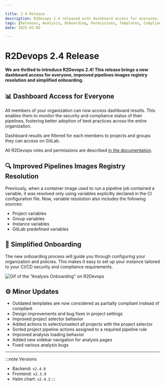 ```yaml
---

title: 2.4 Release
description: R2Devops 2.4 released with dashboard access for everyone, improved pipelines images registry resolution and a simplified onboarding.
tags: [Releases, Analysis, Onboarding, Permissions, Templates, Compliance, Roles]
date: 2025-01-03

---
```


# R2Devops 2.4 Release


**We are thrilled to introduce R2Devops 2.4! This release brings a new dashboard access for everyone, improved pipelines images registry resolution and simplified onboarding.**

<!-- truncate -->

## 📊 Dashboard Access for Everyone

All members of your organization can now access dashboard results. This enables them to monitor the security and compliance status of their pipelines, fostering better adoption of best practices across the entire organization.

Dashboard results are filtered for each members to projects and groups they can access on GitLab.

All R2Devops roles and permissions are described [in the documentation](/docs/use/roles_permissions).

## 🔍 Improved Pipelines Images Registry Resolution

Previously, when a container image used to run a pipeline job contained a variable, it was resolved only using variables explicitly declared in the CI configuration file. Now, variable resolution also includes the following sources:

- Project variables
- Group variables
- Instance variables
- GitLab predefined variables

## 🚀 Simplified Onboarding

The new onboarding process will guide you through configuring your organization and policies. This makes it easy to set up your instance tailored to your CI/CD security and compliance requirements.

![Gif of the "Analysis Onboarding" on R2Devops](./onboarding.gif)

## ⚙️ Minor Updates

- Outdated templates are now considered as partially compliant instead of compliant
- Design improvements and bug fixes in project settings
- Improved project selector behavior
- Added actions to select/unselect all projects with the project selector
- Sorted project pipeline actions assigned to a required pipeline rule
- Improved analysis loading behavior
- Added new sidebar navigation for analysis pages
- Fixed various analysis bugs

<ReleaseBottomButton />

---

:::note Versions
- Backend: `v2.4.0`
- Frontend: `v2.3.9`
- Helm chart: `v2.4.2`
:::
